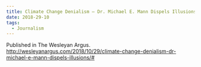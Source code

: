 ```yaml
---
title: Climate Change Denialism — Dr. Michael E. Mann Dispels Illusions
date: 2018-29-10
tags:
  - Journalism
---
```

Published in The Wesleyan Argus.
http://wesleyanargus.com/2018/10/29/climate-change-denialism-dr-michael-e-mann-dispels-illusions/#